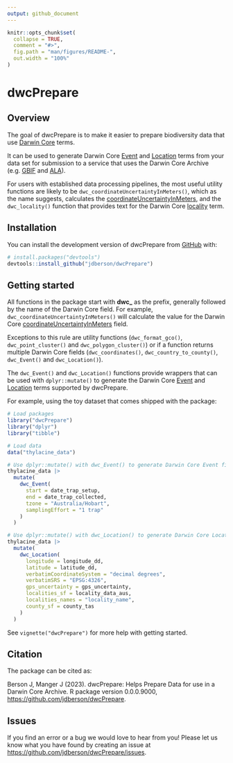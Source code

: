 ```yaml
---
output: github_document
---
```


<!-- README.md is generated from README.Rmd. Please edit that file -->

```r
knitr::opts_chunk$set(
  collapse = TRUE,
  comment = "#>",
  fig.path = "man/figures/README-",
  out.width = "100%"
)
```

# dwcPrepare

<!-- badges: start -->

<!-- badges: end -->

## Overview

The goal of dwcPrepare is to make it easier to prepare biodiversity data that use [Darwin Core](https://dwc.tdwg.org/) terms.

It can be used to generate Darwin Core [Event](https://dwc.tdwg.org/terms/#event) and [Location](https://dwc.tdwg.org/terms/#location) terms from your data set for submission to a service that uses the Darwin Core Archive (e.g. [GBIF](https://www.gbif.org/) and [ALA](https://www.ala.org.au/)).

For users with established data processing pipelines, the most useful utility functions are likely to be `dwc_coordinateUncertaintyInMeters()`, which as the name suggests, calculates the [coordinateUncertaintyInMeters](http://rs.tdwg.org/dwc/terms/coordinateUncertaintyInMeters), and the `dwc_locality()` function that provides text for the Darwin Core [locality](http://rs.tdwg.org/dwc/terms/locality) term.

## Installation

You can install the development version of dwcPrepare from [GitHub](https://github.com/) with:

``` r
# install.packages("devtools")
devtools::install_github("jdberson/dwcPrepare")
```

## Getting started

All functions in the package start with **dwc\_** as the prefix, generally followed by the name of the Darwin Core field. For example, `dwc_coordinateUncertaintyInMeters()` will calculate the value for the Darwin Core [coordinateUncertaintyInMeters](http://rs.tdwg.org/dwc/terms/coordinateUncertaintyInMeters) field.

Exceptions to this rule are utility functions (`dwc_format_gco()`, `dwc_point_cluster()` and `dwc_polygon_cluster()`) or if a function returns multiple Darwin Core fields (`dwc_coordinates()`, `dwc_country_to_county()`, `dwc_Event()` and `dwc_Location()`).

The `dwc_Event()` and `dwc_Location()` functions provide wrappers that can be used with `dplyr::mutate()` to generate the Darwin Core [Event](https://dwc.tdwg.org/terms/#event) and [Location](https://dwc.tdwg.org/terms/#location) terms supported by dwcPrepare.

For example, using the toy dataset that comes shipped with the package:

```r
# Load packages
library("dwcPrepare")
library("dplyr")
library("tibble")

# Load data
data("thylacine_data")

# Use dplyr::mutate() with dwc_Event() to generate Darwin Core Event fields
thylacine_data |>
  mutate(
    dwc_Event(
      start = date_trap_setup,
      end = date_trap_collected,
      tzone = "Australia/Hobart",
      samplingEffort = "1 trap"
    )
  )

# Use dplyr::mutate() with dwc_Location() to generate Darwin Core Location fields
thylacine_data |>
  mutate(
    dwc_Location(
      longitude = longitude_dd,
      latitude = latitude_dd,
      verbatimCoordinateSystem = "decimal degrees",
      verbatimSRS = "EPSG:4326",
      gps_uncertainty = gps_uncertainty,
      localities_sf = locality_data_aus,
      localities_names = "locality_name",
      county_sf = county_tas
    )
  )
```

See `vignette("dwcPrepare")` for more help with getting started.

## Citation

The package can be cited as:

Berson J, Manger J (2023). dwcPrepare: Helps Prepare Data for use in a Darwin Core Archive. R package version 0.0.0.9000, <https://github.com/jdberson/dwcPrepare>.

## Issues

If you find an error or a bug we would love to hear from you! Please let us know what you have found by creating an issue at <https://github.com/jdberson/dwcPrepare/issues>.
